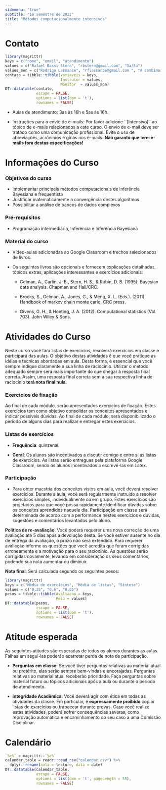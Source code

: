 ```yaml
---
sidemenu: "true"
subtitle: "1o semestre de 2022"
title: "Métodos computacionalmente intensivos"
---
```


# Contato

```r
library(magrittr)
keys = c("nome", "email", "atendimento")
values = c("Rafael Bassi Stern", "rbstern@gmail.com", "3a/5a")
values_mon = c("Rodrigo Lassance", "rflassance@gmail.com ", "A combinar")
contato = tibble::tibble(variaveis = keys,
                         Instrutor = values,
                         Monitor  = values_mon)
DT::datatable(contato,
              escape = FALSE,
              options = list(dom = 't'),
              rownames = FALSE)
```

- Aulas de atendimento: 3as às 16h e 5as às 16h.

- Instruções para o envio de e-mails: 
Por favor adicione ``[Intensivo]'' ao 
tópico de e-mails relacionados a este curso.
O envio de e-mail deve ser tratado como uma comunicação profissional.
Evite o uso de abreviações, acrônimos e gírias nos e-mails.
**Não garanto que lerei e-mails fora destas especificações!** 

# Informações do Curso

### Objetivos do curso

- Implementar principais métodos computacionais de
Inferência Bayesiana e frequentista
- Justificar matematicamente a convergência destes algoritmos
- Possibilitar a análise de bancos de dados complexos

### Pré-requisitos

- Programação intermediária,
Inferência e Inferência Bayesiana

### Material do curso

- Vídeo-aulas adicionadas ao Google Classroom e
  trechos selecionados de livros.
  
- Os seguintes livros são opcionais e 
  fornecem explicações detalhadas,
  tópicos extras, aplicações interessantes e
  exercícios adicionais:

    - Gelman, A., Carlin, J. B., Stern, H. S., & Rubin, D. B. (1995). Bayesian data analysis. Chapman and Hall/CRC.
    
    - Brooks, S., Gelman, A., Jones, G., & Meng, X. L. (Eds.). (2011). Handbook of markov chain monte carlo. CRC press.
    
    - Givens, G. H., & Hoeting, J. A. (2012). Computational statistics (Vol. 703). John Wiley & Sons.
								
# Atividades do Curso
								
Neste curso você fará
listas de exercícios, resolverá exercícios em classe e
participará das aulas.
O objetivo destas atividades é que você pratique
as idéias e técnicas abordadas em aula.
Desta forma, é essencial que você sempre indique claramente
a sua linha de raciocínio.
Utilizar o método adequado sempre será mais importante
do que chegar à resposta final correta. 
Assim, uma resposta final correta
sem a sua respectiva linha de raciocínio
**terá nota final nula**.

### Exercícios de fixação

Ao final de cada módulo,
serão apresentados exercícios de fixação.
Estes exercícios tem como objetivo
consolidar os conceitos apresentados e
indicar possíveis dúvidas.
Ao final de cada módulo, 
será disponibilizado o período de alguns dias
para realizar e entregar estes exercícios.

### Listas de exercícios

- **Frequência**: quinzenal.

- **Geral**: Os alunos são incentivados a 
discutir comigo e entre si as listas de exercícios.
As listas serão entregues pela plataforma Google Classroom,
sendo os alunos incentivados a escrevê-las em Latex.

### Participação

- Para obter maestria dos conceitos vistos em aula,
você deverá resolver exercícios.
Durante a aula, você será regularmente instruído
a resolver exercícios simples, individualmente ou em grupo.
Estes exercícios são projetados para que você possa
rapidamente identificar dúvidas sobre os conceitos aprendidos naquele dia.
Participação em classe será determinada de acordo com 
a performance nestes exercícios e
dúvidas, sugestões e comentários levantados pelo aluno. 

**Política de re-avaliação**: Você poderá requerer uma nova correção
de uma avaliação até 5 dias após a devolução desta.
Se você estiver ausente no dia de entrega da avaliação, 
o prazo não será extendido.
Para requerer avaliação informe as questões que 
você acredita que foram corrigidas erroneamente e 
a motivação para o seu raciocínio.
As questões serão corrigidas novamente, 
levando em consideração os seus comentários, 
podendo sua nota aumentar ou diminuir.

**Nota final**: Será calculada segundo os seguintes pesos:

```r
library(magrittr)
keys = c("Média de exercícios", "Média de listas", "Síntese")
values = c("0.35", "0.6", "0.05")
pesos = tibble::tibble(Avaliacao = keys, 
                       Peso = values)
DT::datatable(pesos,
              escape = FALSE,
              options = list(dom = 't'),
              rownames = FALSE)
```

# Atitude esperada

As seguintes atitudes são esperadas de todos os alunos durantes as aulas.
Falhas em seguí-las poderão acarretar perda de nota de participação.

- **Perguntas em classe**: 
Se você tiver perguntas relativas ao material atual ou pretérito,
elas serão sempre bem-vindas e encorajadas. 
Perguntas relativas ao material atual receberão prioridade.
Faça perguntas sobre material futuro ou 
tópicos adicionais após a aula ou durante o período de atendimento.

- **Integridade Acadêmica**:
Você deverá agir com ética em todas as atividades da classe.
Em particular, é **expressamente proibido** 
copiar listas de exercícios ou trapacear durante provas. 
Caso você realize estas atividades, poderá sofrer consequências severas,
como reprovação automática e encaminhamento do seu caso a uma Comissão Disciplinar.

# Calendário

```r
`%>%` = magrittr::`%>%`
calendar_table = readr::read_csv("calendar.csv") %>% 
  dplyr::rename(aula = lecture, data = date)
DT::datatable(calendar_table,
              escape = FALSE,
              options = list(dom = 't', pageLength = 50),
              rownames = FALSE)
```
 